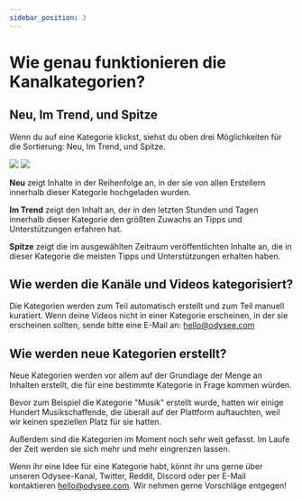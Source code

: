 ---
sidebar_position: 3
---

# Wie genau funktionieren die Kanalkategorien?

## Neu, Im Trend, und Spitze

Wenn du auf eine Kategorie klickst, siehst du oben drei Möglichkeiten für die Sortierung: Neu, Im Trend, und Spitze. 

![](/img/de/following_category_desktop_light.png#light)
![](/img/de/following_category_desktop_dark.png#dark)

**Neu** zeigt Inhalte in der Reihenfolge an, in der sie von allen Erstellern innerhalb dieser Kategorie hochgeladen wurden.

**Im Trend** zeigt den Inhalt an, der in den letzten Stunden und Tagen innerhalb dieser Kategorie den größten Zuwachs an Tipps und Unterstützungen erfahren hat.

**Spitze** zeigt die im ausgewählten Zeitraum veröffentlichten Inhalte an, die in dieser Kategorie die meisten Tipps und Unterstützungen erhalten haben.

## Wie werden die Kanäle und Videos kategorisiert?

Die Kategorien werden zum Teil automatisch erstellt und zum Teil manuell kuratiert. Wenn deine Videos nicht in einer Kategorie erscheinen, in der sie erscheinen sollten, sende bitte eine E-Mail an: hello@odysee.com

## Wie werden neue Kategorien erstellt?

Neue Kategorien werden vor allem auf der Grundlage der Menge an Inhalten erstellt, die für eine bestimmte Kategorie in Frage kommen würden. 

Bevor zum Beispiel die Kategorie "Musik" erstellt wurde, hatten wir einige Hundert Musikschaffende, die überall auf der Plattform auftauchten, weil wir keinen speziellen Platz für sie hatten.

Außerdem sind die Kategorien im Moment noch sehr weit gefasst. Im Laufe der Zeit werden sie sich mehr und mehr eingrenzen lassen.

Wenn ihr eine Idee für eine Kategorie habt, könnt ihr uns gerne über unseren Odysee-Kanal, Twitter, Reddit, Discord oder per E-Mail kontaktieren hello@odysee.com.
Wir nehmen gerne Vorschläge entgegen!
